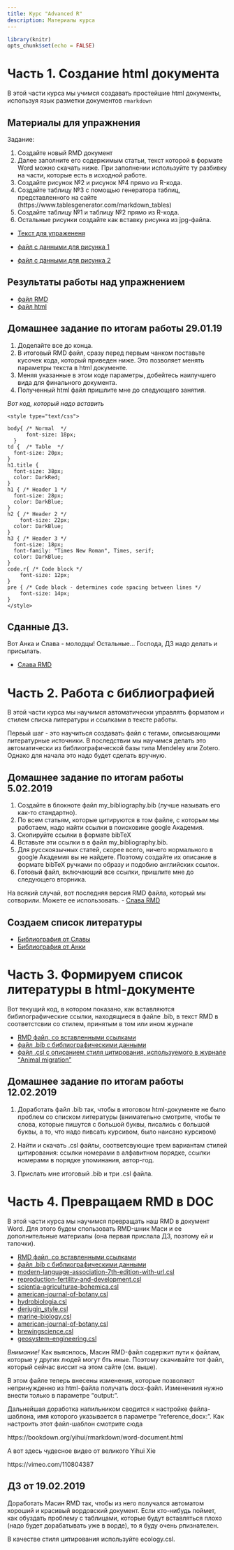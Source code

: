 ```yaml
---
title: Курс "Advanced R"
description: Материалы курса 
---
```

 

```r
library(knitr)
opts_chunk$set(echo = FALSE)
```



# **Часть 1.** Создание html документа 

В этой части курса мы учимся создавать простейшие html документы, используя язык разметки документов `rmarkdown`

## Материалы для упражнения
Задание:

1. Создайте новый RMD документ
2. Далее заполните его содержимым статьи, текст которой в формате Word можно скачать ниже. При заполнении используйте ту разбивку на части, которые есть в исходной работе.
3. Создайте рисунок №2 и рисунок №4 прямо из R-кода.
4. Создайте таблицу №3 с помощью генератора таблиц, представленного на сайте (https://www.tablesgenerator.com/markdown_tables)
5. Создайте таблицу №1 и таблицу №2 прямо из R-кода.
6. Остальные рисунки создайте как вставку рисунка из jpg-файла.


- [Текст для упражененя](Advanced_R/Exercises/Khaitov_et_al_Derjugin.docx)

- [файл с данными для рисунка 1](Advanced_R/Exercises/data/myt_all.csv)
- [файл с данными для рисунка 2](Advanced_R/Exercises/data/myt_Z0_all_full.csv)

## Результаты работы над упражнением

- [файл RMD](My_html_project/Khaitov_et_al.Rmd)
- [файл html](My_html_project/Khaitov_et_al.html)

## Домашнее задание по итогам работы 29.01.19

1. Доделайте все до конца.
2. В итоговый RMD файл, сразу перед первым чанком поставьте кусочек кода, который приведен ниже. Это  позволяет менять параметры текста в html документе. 
3. Меняя указанные в этом коде параметры, добейтесь наилучшего вида для финального документа.
4. Полученный html файл пришлите мне до следующего занятия.

*Вот код, который надо вставить*

```
<style type="text/css">

body{ /* Normal  */
      font-size: 18px;
  }
td {  /* Table  */
  font-size: 20px;
}
h1.title {
  font-size: 38px;
  color: DarkRed;
}
h1 { /* Header 1 */
  font-size: 28px;
  color: DarkBlue;
}
h2 { /* Header 2 */
    font-size: 22px;
  color: DarkBlue;
}
h3 { /* Header 3 */
  font-size: 18px;
  font-family: "Times New Roman", Times, serif;
  color: DarkBlue;
}
code.r{ /* Code block */
    font-size: 12px;
}
pre { /* Code block - determines code spacing between lines */
    font-size: 14px;
}
</style>

```
## Сданные ДЗ.
Вот Анка и Слава - молодцы! Остальные... Господа, ДЗ надо делать и присылать.

- [Слава RMD](My_html_project/Slava.Rmd)

# **Часть 2.** Работа с библиографией
В этой части курса мы научимся автоматически управлять форматом и стилем списка литературы и ссылками в тексте работы. 

Первый шаг - это научиться создавать файл с тегами, описывающими литературные источники. В последствии мы научимся делать это автоматически из библиографической базы типа Mendeley или Zotero. Однако для начала это надо будет сделать вручную. 

## Домашнее задание по итогам работы 5.02.2019

1. Создайте в блокноте файл my_bibliography.bib (лучше называть его как-то стандартно).
2. По всем статьям, которые цитируются в том файле, с которым мы работаем, надо найти ссылки в поисковике google Академия. 
3. Скопируйте ссылки в формате bibTeX
4. Вставьте эти ссылки в в файл  my_bibliography.bib.
5. Для русскоязычных статей, скорее всего, ничего нормального в google Академия вы не найдете. Поэтому создайте их описание в формате bibTeX ручками по образу и подобию английских ссылок.
6. Готовый файл, включающий все ссылки, пришлите мне до следующего вторника. 

На всякий случай, вот последняя версия RMD файла, который мы сотворили. Можете ее использовать.
- [Слава RMD](My_html_project/Slava.Rmd)

## Создаем список литературы

- [Библиография от Славы](My_html_project/litlist_forcopy.txt)
- [Библиография от Анки](My_html_project/my_bibliography.bib)

# **Часть 3.** Формируем список литературы в html-документе

Вот текущий код, в котором показано, как вставляются бибилографические ссылки, находящиеся в файле .bib, в текст RMD в соответстсвии со стилем, принятым в том или ином журнале

- [RMD файл, со вставленными ссылками](My_html_project/Slava.Rmd)
- [файл .bib с библиографическими данными](My_html_project/my_bibliography.bib)
- [файл .csl c описанием стиля цитирования, используемого в журнале "Animal migration" ](animal-migration.csl)

## Домашнее задание по итогам работы 12.02.2019

1. Доработать файл .bib так, чтобы в итоговом html-документе не было проблем со списком литературы (внимательно смотрите, чтобы те слова, которые пишутся с большой буквы, писались с большой буквы, а то, что надо пивсать курсивом, было наисано курсивом)

2. Найти и скачать .csl файлы, соответсвующие трем вариантам стилей цитирования: ссылки номерами в алфавитном порядке, ссылки номерами в порядке упоминания, автор-год.

3. Прислать мне итоговый .bib и три .csl файла.


# **Часть 4.** Превращаем RMD в DOC
В этой части курса мы научимся превращать наш RMD в документ Word. Для этого будем спользовать RMD-шник Маси  и ее дополнительные материалы (она первая прислала ДЗ, поэтому ей и тапочки).

- [RMD файл, со вставленными ссылками](My_html_project/Masia.Rmd)
- [файл .bib с библиографическими данными](My_html_project/bibliography.bib)
- [modern-language-association-7th-edition-with-url.csl](My_html_project/modern-language-association-7th-edition-with-url.csl)
- [reproduction-fertility-and-development.csl](My_html_project/reproduction-fertility-and-development.csl)
- [scientia-agriculturae-bohemica.csl](My_html_project/scientia-agriculturae-bohemica.csl)
- [american-journal-of-botany.csl](My_html_project/american-journal-of-botany.csl)
- [hydrobiologia.csl](My_html_project/hydrobiologia.csl)
- [derjugin_style.csl](My_html_project/derjugin_style.csl)
- [marine-biology.csl](My_html_project/marine-biology.csl)
- [american-journal-of-botany.csl](My_html_project/american-journal-of-botany.csl)
- [brewingscience.csl](My_html_project/brewingscience.csl)
- [geosystem-engineering.csl](My_html_project/geosystem-engineering.csl)

*Внимание!* Как выяснлось, Масин RMD-файл содержит пути к файлам, которые у других людей могут бть иные. Поэтому скачивайте тот файл, который сейчас виссит на этом сайте (см. выше).

В этом файле теперь внесены изменения, которые позволяют непринужденно из html-файла получать docx-файл. Изменениия нужно внести только в параметре "output:".

Дальнейшая доработка напильником сводится к настройке файла-шаблона, имя которого указывается в параметре "reference_docx:". Как настроить этот файл-шаблон смотрите сюда

https://bookdown.org/yihui/rmarkdown/word-document.html

А вот здесь чудесное видео от великого Yihui Xie

https://vimeo.com/110804387




## ДЗ от 19.02.2019

Доработать Масин RMD так, чтобы из него получался автоматом хороший и красивый вордовский документ. Если кто-нибудь поймет, как обуздать проблему с таблицами, которые будут вставляться плохо (надо будет дорабатывать уже в ворде), то я буду очень рпизнателен.

В качестве стиля цитирования используйте ecology.csl.








